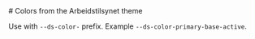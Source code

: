 
<Meta title="Colors" />

<div>
  # Colors from the Arbeidstilsynet theme

Use with `--ds-color-` prefix.
Example `--ds-color-primary-base-active`.

<ColorsSwatches />

</div>
